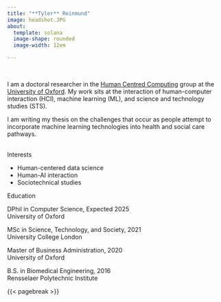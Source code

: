 ```yaml
---
title: "**Tyler** Reinmund"
image: headshot.JPG
about:
  template: solana
  image-shape: rounded
  image-width: 12em

---
```



```{=html}
<div class="social">
<link rel="stylesheet" href="/_extensions/academicons-1.9.2/css/academicons.min.css"/>

<div style="margin:0 auto;">

<a class="btn btn-outline-dark", href="https://www.linkedin.com/in/tyler-reinmund/" target="_blank" rel="noopener noreferrer">
    <i class="bi bi-linkedin" role='img' aria-label='LinkedIn'></i>
</a>

<a class="btn btn-outline-dark", href="mailto:tyler.reinmund@jesus.ox.ac.uk" target="_blank" rel="noopener noreferrer">
    <i class="ai bi-envelope" role='img' aria-label='email'></i>
</a>

<a class="btn btn-outline-dark", href="assets/CV-08-24.pdf" target="_blank" rel="noopener noreferrer">
    <i class="ai ai-cv-square" role='img' aria-label='CV'></i>
</a>
</div>
</div>
<br/>
```



I am a doctoral researcher in the [Human Centred Computing](https://hcc.cs.ox.ac.uk/) group at the [University of Oxford](https://www.ox.ac.uk/). My work sits at the interaction of human-computer interaction (HCI), machine learning (ML), and science and technology studies (STS).

I am writing my thesis on the challenges that occur as people attempt to incorporate machine learning technologies into health and social care pathways.

```{=html}
<br/>
<div class="activities">
<div class="interests">
<span class="activity">Interests</span>
<ul>
<li>
Human-centered data science
</li>
<li>
Human-AI interaction
</li>
<li>
Sociotechnical studies
</li>
</ul>
</div>
<div class="education">
<span class="activity">Education</span>
<div class="education-element">
<div class="icon">
<p><i class="fa-solid fa-graduation-cap" aria-hidden="true"></i></p>
</div>
<div class="degree">
DPhil in Computer Science, Expected 2025
</div>
<div class="school">
University of Oxford
</div>
</div>
<div class="education-element">
<div class="icon">
<p><i class="fa-solid fa-graduation-cap" aria-hidden="true"></i></p>
</div>
<div class="degree">
MSc in Science, Technology, and Society, 2021
</div>
<div class="school">
University College London
</div>
<div class="education-element">
<div class="icon">
<p><i class="fa-solid fa-graduation-cap" aria-hidden="true"></i></p>
</div>
<div class="degree">
Master of Business Administration, 2020
</div>
<div class="school">
University of Oxford
</div>
<div class="education-element">
<div class="icon">
<p><i class="fa-solid fa-graduation-cap" aria-hidden="true"></i></p>
</div>
<div class="degree">
B.S. in Biomedical Engineering, 2016
</div>
<div class="school">
Rensselaer Polytechnic Institute
</div>
</div>
</div>
</div>
```


{{< pagebreak >}}

